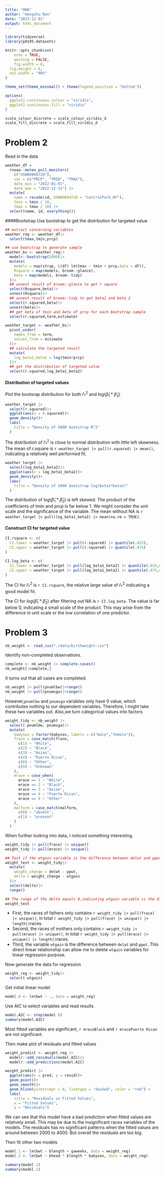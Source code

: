 ```yaml
---
title: "HW6"
author: "Hongzhu Ren"
date: "2023-12-01"
output: html_document
---
```

```r
library(tidyverse)
library(p8105.datasets)

knitr::opts_chunk$set(
	echo = TRUE,
	warning = FALSE,
	fig.width = 8, 
  fig.height = 6,
  out.width = "90%"
)

theme_set(theme_minimal() + theme(legend.position = "bottom"))

options(
  ggplot2.continuous.colour = "viridis",
  ggplot2.continuous.fill = "viridis"
)

scale_colour_discrete = scale_colour_viridis_d
scale_fill_discrete = scale_fill_viridis_d
```

# Problem 2

Read in the data

```r
weather_df = 
  rnoaa::meteo_pull_monitors(
    c("USW00094728"),
    var = c("PRCP", "TMIN", "TMAX"), 
    date_min = "2022-01-01",
    date_max = "2022-12-31") |>
  mutate(
    name = recode(id, USW00094728 = "CentralPark_NY"),
    tmin = tmin / 10,
    tmax = tmax / 10) |>
  select(name, id, everything())
```

####Bootstrap
Use bootstrap to get the distribution for targeted value

```r
## extract concerning variables
weather_reg <- weather_df|>
  select(tmax,tmin,prcp)

## use bootstrap to generate sample
weather_bs <- weather_reg|>
  modelr::bootstrap(5000)|>
  mutate(
    models = map(strap, \(df) lm(tmax ~ tmin + prcp,data = df)),
    Rsquare = map(models, broom::glance),
    beta = map(models, broom::tidy)
  )|>
  ## unnest result of broom::glance to get r square  
  select(Rsquare,beta)|>
  unnest(Rsquare)|>
  ## unnest result of broom::tidy to get beta1 and beta 2
  select(r.squared,beta)|>
  unnest(beta)|>
  ## get beta of tmin and beta of prcp for each bootstrap sample 
  select(r.squared,term,estimate)

weather_target <- weather_bs|>
  pivot_wider(
    names_from = term,
    values_from = estimate
  )|>
  ## calculate the targeted result
  mutate(
    log_beta1_beta2 = log(tmin*prcp)
  )|>
  ## get the distribution of targeted value
  select(r.squared,log_beta1_beta2)
```

#### Distribution of targeted values
Plot the bootsrap distribution for both $\hat{r}_*^2$ and $log(\hat{\beta}_1*\hat{\beta}_2)$

```r
weather_target |>
  select(r.squared)|>
  ggplot(aes(x = r.squared))+
  geom_density()+
  labs(
    title = "Density of 5000 bootstrap R^2"
  )


```

The distribution of $\hat{r}_*^2$ is close to normal distribution with little left skewness. The mean of r.square is `r weather_target |> pull(r.squared) |> mean()`, indicating a relatively well performed fit.

```r
weather_target |>
  select(log_beta1_beta2)|>
  ggplot(aes(x = log_beta1_beta2))+
  geom_density()+
  labs(
    title = "Density of 5000 bootstrap log(beta1*beta2)"
  )
```

The distribution of $log(\hat{\beta}_1*\hat{\beta}_2)$ is left skewed. The product of the coefficients of tmin and prcp is far below 1. We might consider the unit scale and the significance of the variable. The mean without NA is `r weather_target |> pull(log_beta1_beta2) |> mean(na.rm = TRUE)`. 


#### Construct CI for targeted value

```r
CI.rsquare <- c(
  CI.lower = weather_target |> pull(r.squared) |> quantile(.025),
  CI.upper = weather_target |> pull(r.squared) |> quantile(.975)
)

CI.log_beta <- c(
  CI.lower = weather_target |> pull(log_beta1_beta2) |> quantile(.025,na.rm = TRUE),
  CI.upper = weather_target |> pull(log_beta1_beta2) |> quantile(.975,na.rm = TRUE)
)
```

The CI for $\hat{r}_*^2$ is `r CI.rsquare`, the relative large value of $\hat{r}_*^2$ indicating a good model fit.

The CI for $log(\hat{\beta}_1*\hat{\beta}_2)$ after filtering out NA is `r CI.log_beta`. The value is far below 0, indicating a small scale of the product. This may arise from the difference in unit scale or the low correlation of one predictor.


# Problem 3

```r
nb_weight <- read_csv("./data/birthweight.csv")
```

Identify non-completed observations.

```r
complete <- nb_weight |> complete.cases()
nb_weight[!complete,]
```

It turns out that all cases are completed.

```r
nb_weight |> pull(pnumlbw)|>range()
nb_weight |> pull(pnumsga)|>range()
```

However,`pnumlbw` and `pnumsga` variables only have 0 value, which contributes nothing to our dependent variables. Therefore, I might take these two variables out. Also,we turn categorical values into factors

```r
weight_tidy <- nb_weight |>
  select(-pnumlbw,-pnumsga)|>
  mutate(
    babysex = factor(babysex, labels = c("male","female")),
    frace = case_match(frace,
      c(1) ~ "White",
      c(2) ~ "Black",
      c(3) ~ "Asian",
      c(4) ~ "Puerto Rican",
      c(8) ~ "Other",
      c(9) ~ "Unknown"
    ),
    mrace = case_when(
      mrace == 1 ~ "White",
      mrace == 2 ~ "Black",
      mrace == 3 ~ "Asian",
      mrace == 4 ~ "Puerto Rican",
      mrace == 8 ~ "Other"
    ),
    malform = case_match(malform,
      c(0) ~ "absent",
      c(1) ~ "present"
    )
  )
```

When further looking into data, I noticed something interesting.

```r
weight_tidy |> pull(frace) |> unique()
weight_tidy |> pull(mrace) |> unique()

## Test if the wtgain variable is the difference between delwt and ppwt
weight_test <- weight_tidy|>
  mutate(
    weight_change = delwt - ppwt,
    delta = weight_change - wtgain
  )|>
  select(delta)|>
  range()

## The range of the delta equals 0,indicating wtgain variable is the difference between delwt and ppwt
weight_test
```

* First, the races of fathers only contains `r weight_tidy |> pull(frace) |> unique()`, in total `r weight_tidy |> pull(frace) |> unique() |> length()`races.
* Second, the races of mothers only contains `r weight_tidy |> pull(mrace) |> unique()`, in total `r weight_tidy |> pull(mrace) |> unique() |> length()`races.
* Third, the variable `wtgain` is the difference between `delwt` and `ppwt`. This direct linear relationship can allow me to delete `wtgain` variables for linear regression purpose.

Now generate the data for regression

```r
weight_reg <- weight_tidy|>
  select(-wtgain)
```

Get initial linear model

```r
model.0 <- lm(bwt ~ ., data = weight_reg)
```

Use AIC to select variables and read results

```r
model.AIC <- step(model.0)
summary(model.AIC)
```

Most fitted variables are significant, `r mraceBlack` and `r mracePuerto Rican` are not significant.

Then make plot of residuals and fitted values
```r
weight_predict <- weight_reg |>
  modelr::add_residuals(model.AIC)|>
  modelr::add_predictions(model.AIC)

weight_predict |>
  ggplot(aes(x = pred, y = resid))+
  geom_point()+
  geom_smooth()+
  geom_hline(yintercept = 0, linetype = "dashed", color = "red") +
  labs(
    title = "Residuals vs Fitted Values", 
    x = "Fitted Values", 
    y = "Residuals")
```

We can see that this model have a bad prediction when fitted values are relatively small. This may be due to the insignificant races
variables of the models.
The residuals has no significant patterns when the fitted values are around between 2000 to 4000. But overall the residuals are too big.


Then fit other two models

```r
model.1 <- lm(bwt ~ blength + gaweeks, data = weight_reg)
model.2 <- lm(bwt ~ bhead * blength * babysex, data = weight_reg)
```


```r
summary(model.1)
summary(model.2)
```

